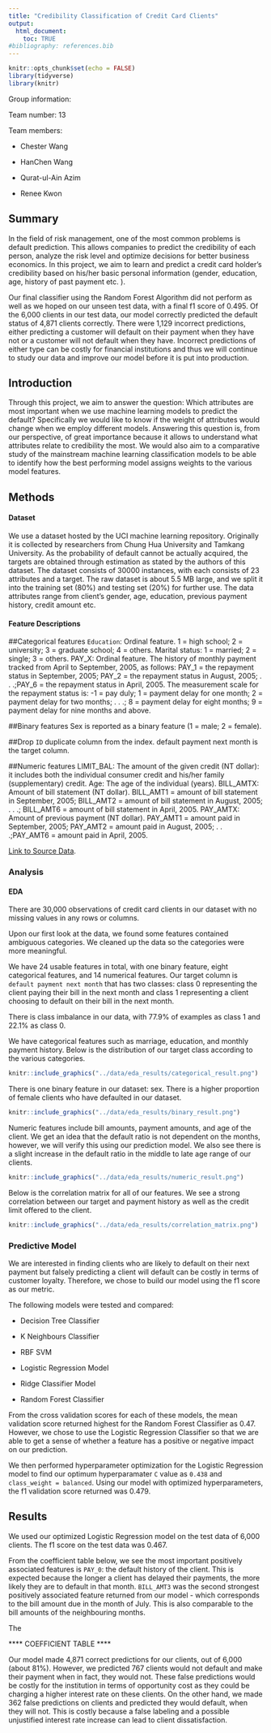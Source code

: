 ```yaml
---
title: "Credibility Classification of Credit Card Clients"
output: 
  html_document:
    toc: TRUE
#bibliography: references.bib
---
```


```r
knitr::opts_chunk$set(echo = FALSE)
library(tidyverse)
library(knitr)
```

Group information:

Team number: 13

Team members:

-   Chester Wang

-   HanChen Wang

-   Qurat-ul-Ain Azim

-   Renee Kwon

## Summary

In the field of risk management, one of the most common problems is default prediction. This allows companies to predict the credibility of each person, analyze the risk level and optimize decisions for better business economics. In this project, we aim to learn and predict a credit card holder's credibility based on his/her basic personal information (gender, education, age, history of past payment etc. ).

Our final classifier using the Random Forest Algorithm did not perform as well as we hoped on our unseen test data, with a final f1 score of 0.495. Of the 6,000 clients in our test data, our model correctly predicted the default status of 4,871 clients correctly. There were 1,129 incorrect predictions, either predicting a customer will default on their payment when they have not or a customer will not default when they have. Incorrect predictions of either type can be costly for financial institutions and thus we will continue to study our data and improve our model before it is put into production.

## Introduction

Through this project, we aim to answer the question: Which attributes are most important when we use machine learning models to predict the default? Specifically we would like to know if the weight of attributes would change when we employ different models. Answering this question is, from our perspective, of great importance because it allows to understand what attributes relate to credibility the most. We would also aim to a comparative study of the mainstream machine learning classification models to be able to identify how the best performing model assigns weights to the various model features.

## Methods

#### Dataset

We use a dataset hosted by the UCI machine learning repository. Originally it is collected by researchers from Chung Hua University and Tamkang University. As the probability of default cannot be actually acquired, the targets are obtained through estimation as stated by the authors of this dataset. The dataset consists of 30000 instances, with each consists of 23 attributes and a target. The raw dataset is about 5.5 MB large, and we split it into the training set (80%) and testing set (20%) for further use. The data attributes range from client's gender, age, education, previous payment history, credit amount etc.

#### Feature Descriptions

##Categorical features
`Education`: Ordinal feature. 1 = high school; 2 = university; 3 = graduate school; 4 = others.
Marital status: 1 = married; 2 = single; 3 = others.
PAY_X: Ordinal feature. The history of monthly payment tracked from April to September, 2005, as follows: PAY_1 = the repayment status in September, 2005; PAY_2 = the repayment status in August, 2005; . . .;PAY_6 = the repayment status in April, 2005.
The measurement scale for the repayment status is: -1 = pay duly; 1 = payment delay for one month; 2 = payment delay for two months; . . .; 8 = payment delay for eight months; 9 = payment delay for nine months and above.

##Binary features
Sex is reported as a binary feature (1 = male; 2 = female).

##Drop
`ID` duplicate column from the index. default payment next month is the target column.

##Numeric features
LIMIT_BAL: The amount of the given credit (NT dollar): it includes both the individual consumer credit and his/her family (supplementary) credit.
Age: The age of the individual (years).
BILL_AMTX: Amount of bill statement (NT dollar). BILL_AMT1 = amount of bill statement in September, 2005; BILL_AMT2 = amount of bill statement in August, 2005; . . .; BILL_AMT6 = amount of bill statement in April, 2005.
PAY_AMTX: Amount of previous payment (NT dollar). PAY_AMT1 = amount paid in September, 2005; PAY_AMT2 = amount paid in August, 2005; . . .;PAY_AMT6 = amount paid in April, 2005.

[Link to Source Data](https://archive.ics.uci.edu/ml/datasets/default+of+credit+card+clients).

### Analysis

#### EDA 

There are 30,000 observations of credit card clients in our dataset with no missing values in any rows or columns.

Upon our first look at the data, we found some features contained ambiguous categories. We cleaned up the data so the categories were more meaningful. 

We have 24 usable features in total, with one binary feature, eight categorical features, and 14 numerical features. Our target column is `default payment next month` that has two classes: class 0 representing the client paying their bill in the next month and class 1 representing a client choosing to default on their bill in the next month.

There is class imbalance in our data, with 77.9% of examples as class 1 and 22.1% as class 0. 

We have categorical features such as marriage, education, and monthly payment history. Below is the distribution of our target class according to the various categories. 

```r
knitr::include_graphics("../data/eda_results/categorical_result.png")
```

There is one binary feature in our dataset: sex. There is a higher proportion of female clients who have defaulted in our dataset. 
```r
knitr::include_graphics("../data/eda_results/binary_result.png")
```

Numeric features include bill amounts, payment amounts, and age of the client. We get an idea that the default ratio is not dependent on the months, however, we will verify this using our prediction model. We also see there is a slight increase in the default ratio in the middle to late age range of our clients. 
```r
knitr::include_graphics("../data/eda_results/numeric_result.png")
```

Below is the correlation matrix for all of our features. We see a strong correlation between our target and payment history as well as the credit limit offered to the client.
```r
knitr::include_graphics("../data/eda_results/correlation_matrix.png")
```

### Predictive Model

We are interested in finding clients who are likely to default on their next payment but falsely predicting a client will default can be costly in terms of customer loyalty. Therefore, we chose to build our model using the f1 score as our metric.

The following models were tested and compared:

-   Decision Tree Classifier

-   K Neighbours Classifier

-   RBF SVM

-   Logistic Regression Model

-   Ridge Classifier Model

-   Random Forest Classifier

From the cross validation scores for each of these models, the mean validation score returned highest for the Random Forest Classifier as 0.47. However, we chose to use the Logistic Regression Classifier so that we are able to get a sense of whether a feature has a positive or negative impact on our prediction. 

We then performed hyperparameter optimization for the Logistic Regression model to find our optimum hyperparamater `C` value as `0.438` and `class_weight = balanced`. Using our model with optimized hyperparameters, the f1 validation score returned was 0.479.


## Results

We used our optimized Logistic Regression model on the test data of 6,000 clients. The f1 score on the test data was 0.467.

From the coefficient table below, we see the most important positively associated features is `PAY_0`: the default history of the client. This is expected because the longer a client has delayed their payments, the more likely they are to default in that month. `BILL_AMT3` was the second strongest positively associated feature returned from our model - which corresponds to the bill amount due in the month of July. This is also comparable to the bill amounts of the neighbouring months. 

The 


**** COEFFICIENT TABLE ****





Our model made 4,871 correct predictions for our clients, out of 6,000 (about 81%). However, we predicted 767 clients would not default and make their payment when in fact, they would not. These false predictions would be costly for the institution in terms of opportunity cost as they could be charging a higher interest rate on these clients. On the other hand, we made 362 false predictions on clients and predicted they would default, when they will not. This is costly because a false labeling and a possible unjustified interest rate increase can lead to client dissatisfaction.

